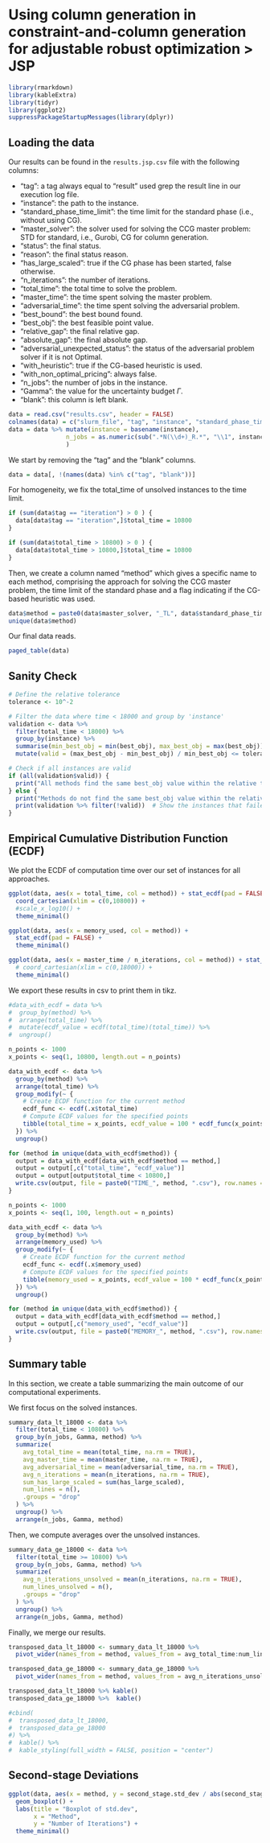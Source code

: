 # Using column generation in constraint-and-column generation for adjustable robust optimization > JSP

```r
library(rmarkdown)
library(kableExtra)
library(tidyr)
library(ggplot2)
suppressPackageStartupMessages(library(dplyr))
```

## Loading the data

Our results can be found in the `results.jsp.csv` file with the following columns:

- "tag": a tag always equal to "result" used grep the result line in our execution log file.
- "instance": the path to the instance.
- "standard_phase_time_limit": the time limit for the standard phase (i.e., without using CG).
- "master_solver": the solver used for solving the CCG master problem: STD for standard, i.e., Gurobi, CG for column generation.
- "status": the final status.
- "reason": the final status reason.
- "has_large_scaled": true if the CG phase has been started, false otherwise.
- "n_iterations": the number of iterations.
- "total_time": the total time to solve the problem.
- "master_time": the time spent solving the master problem.
- "adversarial_time": the time spent solving the adversarial problem.
- "best_bound": the best bound found.
- "best_obj": the best feasible point value.
- "relative_gap": the final relative gap.
- "absolute_gap": the final absolute gap.
- "adversarial_unexpected_status": the status of the adversarial problem solver if it is not Optimal.
-  "with_heuristic": true if the CG-based heuristic is used.
- "with_non_optimal_pricing": always false.
- "n_jobs": the number of jobs in the instance.
- "Gamma": the value for the uncertainty budget $\Gamma$.
- "blank": this column is left blank.

```r
data = read.csv("results.csv", header = FALSE)
colnames(data) = c("slurm_file", "tag", "instance", "standard_phase_time_limit_raw", "Gamma", "with_heuristic", "standard_phase_time_limit", "master_solver", "status", "reason", "has_large_scaled", "n_iterations", "total_time", "master_time", "adversarial_time", "best_bound", "best_obj", "relative_gap", "absolute_gap", "second_stage.mean", "second_stage.std_dev", "adversarial_unexpected_status", "memory_used", "memory_limit")
data = data %>% mutate(instance = basename(instance),
                n_jobs = as.numeric(sub(".*N(\\d+)_R.*", "\\1", instance))
                )
```


We start by removing the "tag" and the "blank" columns.

```r
data = data[, !(names(data) %in% c("tag", "blank"))]
```

For homogeneity, we fix the total_time of unsolved instances to the time limit. 

```r
if (sum(data$tag == "iteration") > 0 ) {
  data[data$tag == "iteration",]$total_time = 10800 
}

if (sum(data$total_time > 10800) > 0 ) {
  data[data$total_time > 10800,]$total_time = 10800 
}
```

Then, we create a column named "method" which gives a specific name to each method, comprising the approach for solving the CCG master problem,
the time limit of the standard phase and a flag indicating if the CG-based heuristic was used.

```r
data$method = paste0(data$master_solver, "_TL", data$standard_phase_time_limit, "_H", data$with_heuristic)
unique(data$method)
```

Our final data reads.

```r
paged_table(data)
```

## Sanity Check

```r
# Define the relative tolerance
tolerance <- 10^-2

# Filter the data where time < 18000 and group by 'instance'
validation <- data %>%
  filter(total_time < 18000) %>%
  group_by(instance) %>%
  summarise(min_best_obj = min(best_obj), max_best_obj = max(best_obj)) %>%
  mutate(valid = (max_best_obj - min_best_obj) / min_best_obj <= tolerance)

# Check if all instances are valid
if (all(validation$valid)) {
  print("All methods find the same best_obj value within the relative tolerance for all instances.")
} else {
  print("Methods do not find the same best_obj value within the relative tolerance for some instances.")
  print(validation %>% filter(!valid))  # Show the instances that failed validation
}
```

## Empirical Cumulative Distribution Function (ECDF)

We plot the ECDF of computation time over our set of instances for all approaches.

```r
ggplot(data, aes(x = total_time, col = method)) + stat_ecdf(pad = FALSE) +
  coord_cartesian(xlim = c(0,10800)) +
  #scale_x_log10() +
  theme_minimal()

ggplot(data, aes(x = memory_used, col = method)) +
  stat_ecdf(pad = FALSE) +
  theme_minimal()
```


```r
ggplot(data, aes(x = master_time / n_iterations, col = method)) + stat_ecdf(pad = FALSE) +
  # coord_cartesian(xlim = c(0,18000)) +
  theme_minimal()
```

We export these results in csv to print them in tikz.

```r
#data_with_ecdf = data %>%
#  group_by(method) %>%
#  arrange(total_time) %>%
#  mutate(ecdf_value = ecdf(total_time)(total_time)) %>%
#  ungroup()

n_points <- 1000
x_points <- seq(1, 10800, length.out = n_points)

data_with_ecdf <- data %>%
  group_by(method) %>%
  arrange(total_time) %>%
  group_modify(~ {
    # Create ECDF function for the current method
    ecdf_func <- ecdf(.x$total_time)
    # Compute ECDF values for the specified points
    tibble(total_time = x_points, ecdf_value = 100 * ecdf_func(x_points))
  }) %>%
  ungroup()

for (method in unique(data_with_ecdf$method)) {
  output = data_with_ecdf[data_with_ecdf$method == method,]
  output = output[,c("total_time", "ecdf_value")]
  output = output[output$total_time < 10800,]
  write.csv(output, file = paste0("TIME_", method, ".csv"), row.names = FALSE)
}
```

```r
n_points <- 1000
x_points <- seq(1, 100, length.out = n_points)

data_with_ecdf <- data %>%
  group_by(method) %>%
  arrange(memory_used) %>%
  group_modify(~ {
    # Create ECDF function for the current method
    ecdf_func <- ecdf(.x$memory_used)
    # Compute ECDF values for the specified points
    tibble(memory_used = x_points, ecdf_value = 100 * ecdf_func(x_points))
  }) %>%
  ungroup()

for (method in unique(data_with_ecdf$method)) {
  output = data_with_ecdf[data_with_ecdf$method == method,]
  output = output[,c("memory_used", "ecdf_value")]
  write.csv(output, file = paste0("MEMORY_", method, ".csv"), row.names = FALSE)
}
```

## Summary table

In this section, we create a table summarizing the main outcome of our computational experiments.

We first focus on the solved instances.

```r
summary_data_lt_18000 <- data %>%
  filter(total_time < 10800) %>%
  group_by(n_jobs, Gamma, method) %>%
  summarize(
    avg_total_time = mean(total_time, na.rm = TRUE),
    avg_master_time = mean(master_time, na.rm = TRUE),
    avg_adversarial_time = mean(adversarial_time, na.rm = TRUE),
    avg_n_iterations = mean(n_iterations, na.rm = TRUE),
    sum_has_large_scaled = sum(has_large_scaled),
    num_lines = n(),
    .groups = "drop"
  ) %>%
  ungroup() %>%
  arrange(n_jobs, Gamma, method)
```

Then, we compute averages over the unsolved instances.

```r
summary_data_ge_18000 <- data %>%
  filter(total_time >= 10800) %>%
  group_by(n_jobs, Gamma, method) %>%
  summarize(
    avg_n_iterations_unsolved = mean(n_iterations, na.rm = TRUE),
    num_lines_unsolved = n(),
    .groups = "drop"
  ) %>%
  ungroup() %>%
  arrange(n_jobs, Gamma, method)
```


Finally, we merge our results.

```r
transposed_data_lt_18000 <- summary_data_lt_18000 %>%
  pivot_wider(names_from = method, values_from = avg_total_time:num_lines)

transposed_data_ge_18000 <- summary_data_ge_18000 %>%
  pivot_wider(names_from = method, values_from = avg_n_iterations_unsolved:num_lines_unsolved)

transposed_data_lt_18000 %>% kable()
transposed_data_ge_18000 %>%  kable()

#cbind(
#  transposed_data_lt_18000,
#  transposed_data_ge_18000
#) %>%
#  kable() %>%
#  kable_styling(full_width = FALSE, position = "center")
```

## Second-stage Deviations

```r
ggplot(data, aes(x = method, y = second_stage.std_dev / abs(second_stage.mean))) +
  geom_boxplot() +
  labs(title = "Boxplot of std.dev",
       x = "Method",
       y = "Number of Iterations") +
  theme_minimal()
```
